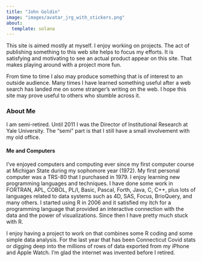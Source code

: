 ```yaml
---
title: "John Goldin"
image: "images/avatar_jrg_with_stickers.png"
about:
  template: solana
---
```


This site is aimed mostly at myself. I enjoy working on projects. The act of publishing something to this web site helps to focus my efforts. It is satisfying and motivating to see an actual product appear on this site. That makes playing around with a project more fun.

From time to time I also may produce something that is of interest to an outside audience. Many times I have learned something useful after a web search has landed me on some stranger's writing on the web. I hope this site may prove useful to others who stumble across it.

### About Me

I am semi-retired. Until 2011 I was the Director of Institutional Research at Yale University. The "semi" part is that I still have a small involvement with my old office.

#### Me and Computers

I've enjoyed computers and computing ever since my first computer course at Michigan State during my sophomore year (1972). My first personal computer was a TRS-80 that I purchased in 1979. I enjoy learning new programming languages and techniques. I have done some work in FORTRAN, APL, COBOL, PL/I, Basic, Pascal, Forth, Java, C, C++, plus lots of languages related to data systems such as 4D, SAS, Focus, BrioQuery, and many others. I started using R in 2006 and it satisfied my itch for a programming language that provided an interactive connection with the data and the power of visualizations. Since then I have pretty much stuck with R.

I enjoy having a project to work on that combines some R coding and some simple data analysis. For the last year that has been Connecticut Covid stats or digging deep into the millions of rows of data exported from my iPhone and Apple Watch. I'm glad the internet was invented before I retired.

